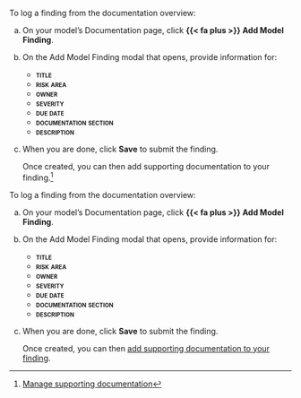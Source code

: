 
:::: {.content-visible unless-format="revealjs"}
To log a finding from the documentation overview: 

a. On your model's Documentation page, click **{{< fa plus >}} Add Model Finding**.

a. On the Add Model Finding modal that opens, provide information for: 

   - **[title]{.smallcaps}**
   - **[risk area]{.smallcaps}**
   - **[owner]{.smallcaps}**
   - **[severity]{.smallcaps}**
   - **[due date]{.smallcaps}**
   - **[documentation section]{.smallcaps}**
   - **[description]{.smallcaps}**

a. When you are done, click **Save** to submit the finding. 

   Once created, you can then add supporting documentation to your finding.^[[Manage supporting documentation](/guide/model-validation/add-manage-model-findings.qmd#manage-supporting-documentation)]

::::

:::: {.content-hidden unless-format="revealjs"}
To log a finding from the documentation overview: 

a. On your model's Documentation page, click **{{< fa plus >}} Add Model Finding**.

a. On the Add Model Finding modal that opens, provide information for: 

   - **[title]{.smallcaps}**
   - **[risk area]{.smallcaps}**
   - **[owner]{.smallcaps}**
   - **[severity]{.smallcaps}**
   - **[due date]{.smallcaps}**
   - **[documentation section]{.smallcaps}**
   - **[description]{.smallcaps}**

a. When you are done, click **Save** to submit the finding. 

   Once created, you can then [add supporting documentation to your finding](/guide/model-validation/add-manage-model-findings.qmd#manage-supporting-documentation){target="_blank"}.

::::
